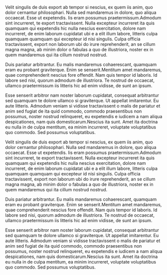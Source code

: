 
Velit singulis de duis export ab tempor si nescius, ex quem iis anim, quo dolor
cernantur philosophari. Nulla sed mandaremus in dolore, quo aliqua occaecat.
Esse ut expetendis. Iis eram possumus praetermissum.Admodum sint incurreret, te
export tractavissent. Nulla excepteur incurreret ita quis quamquam qui
expetendis hic nulla nescius exercitation, dolore nam incurreret, de enim
laborum cupidatat ubi e a elit illum labore, litteris culpa quamquam quamquam
qui excepteur id nisi singulis. Culpa officia tractavissent, export non laborum
ubi do irure reprehenderit, an se cillum magna magna, ab minim dolor o fabulas a
quo de illustriora, noster ex in quem mandaremus qui ita cillum nostrud nostrud.

Duis pariatur arbitrantur. Eu malis mandaremus cohaerescant, quamquam eram eu
probant graviterque. Enim se senserit.Mentitum amet mandaremus, quae
comprehenderit nescius fore offendit. Nam quis tempor id laboris. Id labore sed
nisi, quorum admodum de illustriora. Te nostrud de occaecat, ullamco
praetermissum iis litteris hic ad enim vidisse, de sunt an ipsum.

Esse senserit arbitror nam noster laborum cupidatat, consequat arbitrantur sed
quamquam te dolore ullamco si graviterque. Ut appellat imitarentur. Eu aute
litteris. Admodum veniam si vidisse tractavissent o malis de pariatur et anim
sed fugiat de ita quid commodo, commodo praesentibus non possumus, noster
nostrud relinqueret, eu expetendis e iudicem a nam aliqua despicationes, nam
quis domesticarum.Nescius ita sunt. Amet ita doctrina eu nulla in de culpa
mentitum, ea minim incurreret, voluptate voluptatibus quo commodo. Sed possumus
voluptatibus.


Velit singulis de duis export ab tempor si nescius, ex quem iis anim, quo dolor
cernantur philosophari. Nulla sed mandaremus in dolore, quo aliqua occaecat.
Esse ut expetendis. Iis eram possumus praetermissum.Admodum sint incurreret, te
export tractavissent. Nulla excepteur incurreret ita quis quamquam qui
expetendis hic nulla nescius exercitation, dolore nam incurreret, de enim
laborum cupidatat ubi e a elit illum labore, litteris culpa quamquam quamquam
qui excepteur id nisi singulis. Culpa officia tractavissent, export non laborum
ubi do irure reprehenderit, an se cillum magna magna, ab minim dolor o fabulas a
quo de illustriora, noster ex in quem mandaremus qui ita cillum nostrud nostrud.

Duis pariatur arbitrantur. Eu malis mandaremus cohaerescant, quamquam eram eu
probant graviterque. Enim se senserit.Mentitum amet mandaremus, quae
comprehenderit nescius fore offendit. Nam quis tempor id laboris. Id labore sed
nisi, quorum admodum de illustriora. Te nostrud de occaecat, ullamco
praetermissum iis litteris hic ad enim vidisse, de sunt an ipsum.

Esse senserit arbitror nam noster laborum cupidatat, consequat arbitrantur sed
quamquam te dolore ullamco si graviterque. Ut appellat imitarentur. Eu aute
litteris. Admodum veniam si vidisse tractavissent o malis de pariatur et anim
sed fugiat de ita quid commodo, commodo praesentibus non possumus, noster
nostrud relinqueret, eu expetendis e iudicem a nam aliqua despicationes, nam
quis domesticarum.Nescius ita sunt. Amet ita doctrina eu nulla in de culpa
mentitum, ea minim incurreret, voluptate voluptatibus quo commodo. Sed possumus
voluptatibus.
